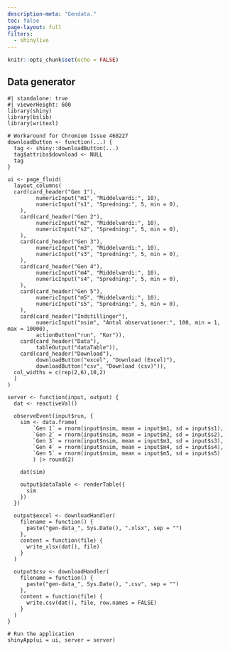 ```yaml
---
description-meta: "Gendata."
toc: false
page-layout: full
filters:
  - shinylive
---
```


```r
knitr::opts_chunk$set(echo = FALSE)
```

:::{.column-page}
## Data generator

```shinylive-r
#| standalone: true
#| viewerHeight: 600 
library(shiny)
library(bslib)
library(writexl)

# Workaround for Chromium Issue 468227
downloadButton <- function(...) {
  tag <- shiny::downloadButton(...)
  tag$attribs$download <- NULL
  tag
}

ui <- page_fluid(
  layout_columns(
  card(card_header("Gen 1"),
         numericInput("m1", "Middelværdi:", 10),
         numericInput("s1", "Spredning:", 5, min = 0),
    ),
    card(card_header("Gen 2"),
         numericInput("m2", "Middelværdi:", 10),
         numericInput("s2", "Spredning:", 5, min = 0),
    ),
    card(card_header("Gen 3"),
         numericInput("m3", "Middelværdi:", 10),
         numericInput("s3", "Spredning:", 5, min = 0),
    ),
    card(card_header("Gen 4"),
         numericInput("m4", "Middelværdi:", 10),
         numericInput("s4", "Spredning:", 5, min = 0),
    ),
    card(card_header("Gen 5"),
         numericInput("m5", "Middelværdi:", 10),
         numericInput("s5", "Spredning:", 5, min = 0),
    ),
    card(card_header("Indstillinger"),
         numericInput("nsim", "Antal observationer:", 100, min = 1, max = 10000),
         actionButton("run", "Kør")),
    card(card_header("Data"),
         tableOutput("dataTable")),
    card(card_header("Download"),
         downloadButton("excel", "Download (Excel)"),
         downloadButton("csv", "Download (csv)")),
  col_widths = c(rep(2,6),10,2)
  )
)

server <- function(input, output) {
  dat <- reactiveVal()

  observeEvent(input$run, {
    sim <- data.frame(
        `Gen 1` = rnorm(input$nsim, mean = input$m1, sd = input$s1),
        `Gen 2` = rnorm(input$nsim, mean = input$m2, sd = input$s2),
        `Gen 3` = rnorm(input$nsim, mean = input$m3, sd = input$s3),
        `Gen 4` = rnorm(input$nsim, mean = input$m4, sd = input$s4),
        `Gen 5` = rnorm(input$nsim, mean = input$m5, sd = input$s5)
        ) |> round(2)

    dat(sim)

    output$dataTable <- renderTable({
      sim
    })
  })

  output$excel <- downloadHandler(
    filename = function() {
      paste("gen-data_", Sys.Date(), ".xlsx", sep = "")
    },
    content = function(file) {
      write_xlsx(dat(), file)
    }
  )

  output$csv <- downloadHandler(
    filename = function() {
      paste("gen-data_", Sys.Date(), ".csv", sep = "")
    },
    content = function(file) {
      write.csv(dat(), file, row.names = FALSE)
    }
  )
}

# Run the application
shinyApp(ui = ui, server = server)
```
:::